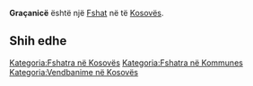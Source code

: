 {{Fshat në Kosovës
 | Emri                = Graçanicë
| sqi_N_name = Graçanicë
| sqi_N_FULL_NAME_RO = Graçanicë
| sqi_N_FULL_NAME_ND_RO = Gracanice
| sqi_N_SORT_NAME_RG = GRACANICE
| sqi_N_FULL_NAME_RG = Graçanicë
| sqi_N_FULL_NAME_ND_RG = Gracanice
| sqi_V_name = Graqanicë
| sqi_V_FULL_NAME_RO = Graqanicë Gracanicë
| sqi_V_FULL_NAME_ND_RO = Graqanice Gracanice
| sqi_V_SORT_NAME_RG = GRAQANICE GRACANICE
| sqi_V_FULL_NAME_RG = Graqanicë Gracanicë
| sqi_V_FULL_NAME_ND_RG = Graqanice Gracanice
| srp_N_name = Gračanica
| srp_N_FULL_NAME_RO = Gračanica
| srp_N_FULL_NAME_ND_RO = Gracanica
| srp_N_SORT_NAME_RG = GRACANICA
| srp_N_FULL_NAME_RG = Gračanica
| srp_N_FULL_NAME_ND_RG = Gracanica
| srp_NS_name = Грачаница
| srp_NS_FULL_NAME_RO = Грачаница
| srp_NS_FULL_NAME_ND_RO = Грачаница
| srp_NS_SORT_NAME_RG = ГРАЧАНИЦА
| srp_NS_FULL_NAME_RG = Грачаница
| srp_NS_FULL_NAME_ND_RG = Грачаница
| srp_V_name = Manastir Gračanica
| srp_V_FULL_NAME_RO = Manastir Gračanica
| srp_V_FULL_NAME_ND_RO = Manastir Gracanica
| srp_V_SORT_NAME_RG = MANASTIRGRACANICA
| srp_V_FULL_NAME_RG = Manastir Gračanica
| srp_V_FULL_NAME_ND_RG = Manastir Gracanica
| std_V_name = Ulkian
| std_V_FULL_NAME_RO = Ulkian
| std_V_FULL_NAME_ND_RO = Ulkian
| std_V_SORT_NAME_RG = ULKIAN
| std_V_FULL_NAME_RG = Ulkian
| std_V_FULL_NAME_ND_RG = Ulkian

 | Emri (Rasa dhanore) = 
 | Figura              = 
 | Shteti              = Kosovo
 | Komuna              = 
 | Kodi postar         = 
 | Sipërfaqja          = 

 | Popullsia           = 

 | Regj. i popullsisë  = 
 | Dend. e popullsisë  = 
 | Faqja zyrtare       = 
 <!--- Koordinatat ----> 
 | Gjerësia            = 42.601111
 | Gjatësia            = 21.195833
 | Lartësia            = 
}}
'''Graçanicë''' është një [[Fshat]] në [[]] të [[Kosovës]].

<!-- == Gjeografia == -->
<!-- == Historia == -->
<!-- == Demografia == -->
== Shih edhe ==
{{Komuna }}
{{Kosovo-Administrata-Cung}}

[[Kategoria:Fshatra në Kosovës]]
[[Kategoria:Fshatra në Kommunes ]]
[[Kategoria:Vendbanime në Kosovës]]